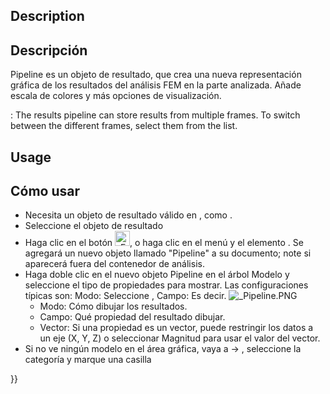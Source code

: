 <languages/>

{{Docnav
|[[FEM_PostApplyChanges|Apply changes to pipeline]]
|[[FEM_PostBranchFilter|Pipeline branch]]
|[[FEM_Workbench|FEM]]
|IconL=FEM_PostApplyChanges.svg
|IconR=FEM_PostBranchFilter.svg
|IconC=Workbench_FEM.svg
}}

<div class="mw-translate-fuzzy">
{{GuiCommand|Name=FEM PostPipelineFromResult|MenuLocation= Results → post pipeline from result||Workbenches=[[FEM_Workbench|FEM]]|Shortcut=|SeeAlso=[[FEM_tutorial|FEM tutorial]]}}
</div>

==Description==

<div class="mw-translate-fuzzy">
== Descripción ==
Pipeline es un objeto de resultado, que crea una nueva representación gráfica de los resultados del análisis FEM en la parte analizada. Añade escala de colores y más opciones de visualización.
</div>

{{Version|1.1}}: The results pipeline can store results from multiple frames. To switch between the different frames, select them from the list.

==Usage==

<div class="mw-translate-fuzzy">
== Cómo usar ==
* Necesita un objeto de resultado válido en {{KEY | [[Image: FEM_Analysis.png | 24px]] [[FEM_Analysis/es|Analysis container]]}}, como {{KEY | CalculiX_static_results}}.
* Seleccione el objeto de resultado
* Haga clic en el botón [[Image: FEM_PostPipelineFromResult.png|24px]], o haga clic en el menú {{KEY|Results}} y el elemento {{KEY|Post Pipeline from results}}. Se agregará un nuevo objeto llamado "Pipeline" a su documento; note si aparecerá fuera del contenedor de análisis.
* Haga doble clic en el nuevo objeto Pipeline en el árbol Modelo y seleccione el tipo de propiedades para mostrar. Las configuraciones típicas son: Modo: Seleccione {{KEY|Superficie}}, Campo: Es decir. {{KEY|Von Mises stress}} [[File: Pipeline.PNG]]
** Modo: Cómo dibujar los resultados.
** Campo: Qué propiedad del resultado dibujar.
** Vector: Si una propiedad es un vector, puede restringir los datos a un eje (X, Y, Z) o seleccionar Magnitud para usar el valor del vector.
* Si no ve ningún modelo en el área gráfica, vaya a {{KEY|Edit}} → {{KEY|Preferences}}, seleccione la categoría {{KEY|Display}} y marque una casilla {{KEY|Enable backlight color} }
* Si hace doble clic en la escala, puede modificar las propiedades de visualización.
[[File:SIMTUT 05.PNG]]
** Degradado: puede seleccionar el orden inverso del degradado de color predeterminado o Negro-Blanco o Blanco-Negro.
** Rango de parámetros: los valores mínimo y máximo se completan automáticamente, cuando selecciona una propiedad para evaluar en el objeto {{KEY|Pipeline}}; Puedes modificarlos, pero asegúrate de saber lo que estás haciendo. También puede modificar el número de etiquetas mostradas y el número de decimales que se mostrarán.
</div>

If you see no model in the graphical area, go to and enable {{MenuCommand|Edit → Preferences → Display → 3D View → Rendering → Backlight color}}.

If you use a [https://en.wikipedia.org/wiki/International_System_of_Units SI]-derived FreeCAD [[Preferences_Editor#Units|unit system]], the values in the output scale are based on SI units as well. This means the displacement is in meter, the stress is in Pascal and the temperature is in Kelvin.

==Data and extractions==

{{Version|1.1}}: In the '''Data and extractions''' section, available also in the task panels of pipeline filters, multiple tools for simulation result data processing are available. 
* The {{Button|Data Summary}} button displays a table with min and max values of all output variables while the {{Button|Show Data}} button displays a table with values of all output variables for all nodes. Thus, the table can be very large.
** The {{Button|Export to CSV}} button makes it possible to export the table to .csv file for external use.
** The {{Button|Copy selection to clipboard}} button (shortcut {{KEY|Ctrl}}+{{KEY|C}}) can be used to copy the table to clipboard.
* The {{Button|New}} button allows adding new data objects to the Data and extractions tab based on FieldData (results from all nodes) or IndexOverFrames (results from node with a selected number):
** New Lineplot - creates XY plot
*** with FieldData - X and Y axes can be configured to show any output variables, results are taken from all nodes
*** with IndexOverFrames - Y axis can be configured to show any output variable, X axis shows time/frequency (based on the frames), results are taken only from a node with a specified index (number)
** New Histogram - creates histogram plot
*** with FieldData - uses selected output variable and results from all nodes
*** with IndexOverFrames - uses selected output variable and results from a node with a specified index (number)
** New Table - creates a table
*** with FieldData - lists values of a selected output variable for all nodes
*** with IndexOverFrames - lists values of a selected output variable for a node with a specified index (number) in each frame
* The {{Button|Add data to}} button adds data from the current filter to the selected existing data extraction object

==Properties==

===Dialog box===

This pipeline dialog box  has the following settings:
* '''Mode''': How to draw the results. The possible modes are
** '''Outline''': The outline of the result mesh. In fact, it displays no results but only the borders of the mesh.
** '''Nodes''': The result mesh nodes.
** '''Surface''': This is the default and displays the surface of the result mesh.
** '''Surface with Edges''': Like '''Surface''' but with the mesh outline edges and the surface mesh node connection lines.
* '''Field''': Which result property to draw.
* '''Vector''': Is only active if the '''Field''' is a vector. You can select whether to display the vector ''Magnitude'' or its X, Y, Z components.

===Scale===

If you double-click on the scale, you get this settings dialog box:

[[File:SIMTUT 05.PNG]]

and you can modify these properties:
* '''Gradient''': You can select reversed order of the default color gradient, ''Red-White-Blue'', ''Black-White'' or ''White-Black''.
* '''Style''': The default option ''Flow'' uses the full color gradient range. The option ''Zero'' uses only the color gradient range starting form the color that would display the mean value to the maximum.
* '''Visibility''': The option ''Out grayed'' will color all mesh nodes whose values are outside the set minimum/maximum range in gray. The option ''Out transparent'' will make these mesh nodes transparent.
* '''Parameter range''': Minimum and maximum values are filled-in automatically. You can modify them, however make sure you know what you are doing. You can also change the number of displayed decimal places and the number of labels distributed over the parameter range.

===Property Editor===

In the [[Property_editor|property editor]] you can set in the ''View'' tab the settings from the dialog box. In the ''Data'' tab you can additionally set this:
* {{PropertyData|Mode}}: How the filters used in the pipeline will be treated. These modes are possible:
** '''Serial''': In this mode every filter takes the previous filter as input. The order is hereby the order of creation. The first created filter takes the pipeline as input. Its '''Input''' property is therefore empty.
** '''Parallel''': In this mode all filters take the pipeline as input.
** '''Custom''': This is the default and keeps the input of the filters as they are. Therefore it allows to have e.g. two filters that take the pipeline as input, and a third filter that takes one of the two filters as input.


{{Docnav
|[[FEM_PostApplyChanges|Apply changes to pipeline]]
|[[FEM_PostBranchFilter|Pipeline branch]]
|[[FEM_Workbench|FEM]]
|IconL=FEM_PostApplyChanges.svg
|IconR=FEM_PostBranchFilter.svg
|IconC=Workbench_FEM.svg
}}

{{FEM Tools navi{{#translation:}}}}
{{Userdocnavi{{#translation:}}}}